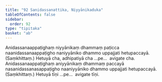 ```yaml
---
title: "92 Sanidassanattika, Niyyānikaduka"
tableOfContents: false
sidebar:
  order: 92
type: "tipitaka"
basket: "ab"
---
```



<DynamicBreadcrumb />

<Division number="143">

<Paragraph number="340">
Anidassanaappaṭighaṃ niyyānikaṃ dhammaṃ paṭicca naanidassanaappaṭigho naniyyāniko dhammo uppajjati hetupaccayā. (Saṃkhittaṃ.) Hetuyā cha, adhipatiyā cha …pe…  avigate cha.
</Paragraph>

<Paragraph number="341">
Anidassanaappaṭighaṃ aniyyānikaṃ dhammaṃ paccayā nasanidassanasappaṭigho naaniyyāniko dhammo uppajjati hetupaccayā. (Saṃkhittaṃ.) Hetuyā tīṇi …pe…  avigate tīṇi.
</Paragraph>
</Division>